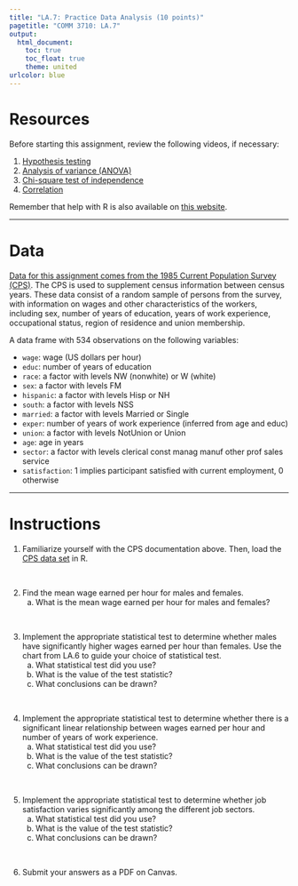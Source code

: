 ```yaml
---
title: "LA.7: Practice Data Analysis (10 points)"
pagetitle: "COMM 3710: LA.7"
output:
  html_document:
    toc: true
    toc_float: true
    theme: united
urlcolor: blue
---
```


# Resources
Before starting this assignment, review the following videos, if necessary:

1. [Hypothesis testing](https://youtu.be/08uylSp-CuI)
2. [Analysis of variance (ANOVA)](https://youtu.be/2uQCUBtqCfM)
3. [Chi-square test of independence](https://youtu.be/Dnlp9vswwEk)
4. [Correlation](https://youtu.be/lf4HfHx2ASs)

Remember that help with R is also available on [this website](https://rpubs.com/yesun/652965).

---

# Data
[Data for this assignment comes from the 1985 Current Population Survey (CPS)](https://utah.instructure.com/files/108105224/download?download_frd=1). The CPS is used to supplement census information between census years. These data consist of a random sample of persons from the survey, with information on wages and other characteristics of the workers, including sex, number of years of education, years of work experience, occupational status, region of residence and union membership.

A data frame with 534 observations on the following variables:

* `wage`: wage (US dollars per hour)
*	`educ`: number of years of education
*	`race`: a factor with levels NW (nonwhite) or W (white)
*	`sex`: a factor with levels FM
*	`hispanic`: a factor with levels Hisp or NH
*	`south`: a factor with levels NSS
*	`married`: a factor with levels Married or Single
*	`exper`: number of years of work experience (inferred from age and educ)
*	`union`: a factor with levels NotUnion or Union
*	`age`: age in years
*	`sector`: a factor with levels clerical const manag manuf other prof sales service
*	`satisfaction`: 1 implies participant satisfied with current employment, 0 otherwise

---

# Instructions
1. Familiarize yourself with the CPS documentation above. Then, load the [CPS data set](https://utah.instructure.com/files/102627573/download?download_frd=1) in R.

<br>

2. Find the mean wage earned per hour for males and females.
      a. What is the mean wage earned per hour for males and females? <!--M = $9.99, F = $7.88-->

<br>

3. Implement the appropriate statistical test to determine whether males have significantly higher wages earned per hour than females. Use the chart from LA.6 to guide your choice of statistical test.
      a. What statistical test did you use? <!--Independent samples t-test-->
      b. What is the value of the test statistic? <!--t = -4.84, p < .001-->
      c. What conclusions can be drawn? <!--There is a statistically significant difference in mean wage per hour between men and women-->

<br>

4. Implement the appropriate statistical test to determine whether there is a significant linear relationship between wages earned per hour and number of years of work experience.
      a. What statistical test did you use? <!--Pearson's correlation-->
      b. What is the value of the test statistic? <!--Pearson's r = .09, p = .044-->
      c. What conclusions can be drawn? <!-- There is a statistically significant relationship between the variables that is weak and positive-->

<br>

5. Implement the appropriate statistical test to determine whether job satisfaction varies significantly among the different job sectors.
      a. What statistical test did you use? <!--Chi-squared test-->
      b. What is the value of the test statistic? <!--X-squared = 3.65, df = 7, p = .82-->
      c. What conclusions can be drawn? <!--Job satisfaction and job sector are not related-->

<br>      

6. Submit your answers as a PDF on Canvas.
